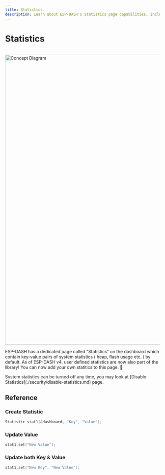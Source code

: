 ```yaml
---
title: Statistics
description: Learn about ESP-DASH's Statistics page capabilities, including built-in system metrics and how to add custom key-value statistics to monitor your ESP device's performance and status.
---
```



# Statistics

<br/>

<img src="/img/v4/statistics.png" alt="Concept Diagram" width="940px" />

ESP-DASH has a dedicated page called "Statistics" on the dashboard which contain key-value pairs of system statistics ( heap, flash usage etc. ) by default. As of ESP-DASH v4, user defined statistics are now also part of the library! You can now add your own statitics to this page. 🎉

<Callout>
  System statistics can be turned off any time, you may look at [Disable Statistics](./security/disable-statistics.md) page.
</Callout>

## Reference

### Create Statistic
```cpp
Statistic stat1(&dashboard, "Key", "Value");
```

### Update Value
```cpp
stat1.set("New Value");
```

### Update both Key & Value
```cpp
stat1.set("New Key", "New Value");
```
